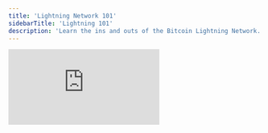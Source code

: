 ```yaml
---
title: 'Lightning Network 101'
sidebarTitle: 'Lightning 101'
description: 'Learn the ins and outs of the Bitcoin Lightning Network.'
---
```


<iframe
  src="https://www.youtube.com/embed/V6ac2qUMbGY"
  title="Lightning Network 101"
  frameborder="0"
  allow="accelerometer; autoplay; clipboard-write; encrypted-media; gyroscope; picture-in-picture"
  allowfullscreen
  className="w-full aspect-video rounded-lg"
></iframe>

